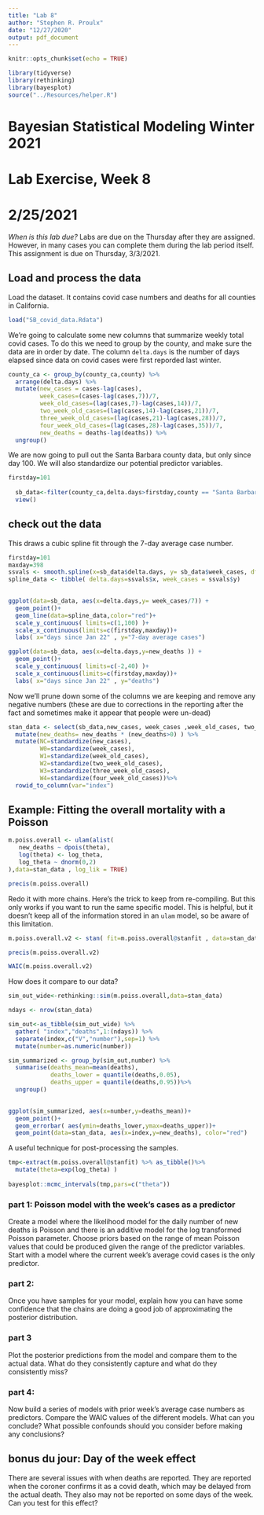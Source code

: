 ```yaml
---
title: "Lab 8"
author: "Stephen R. Proulx"
date: "12/27/2020"
output: pdf_document
---
```


```r
knitr::opts_chunk$set(echo = TRUE)

library(tidyverse)
library(rethinking)
library(bayesplot)
source("../Resources/helper.R")
```
# Bayesian Statistical Modeling Winter 2021
# Lab Exercise, Week 8
# 2/25/2021

*When is this lab due?* Labs are due on the Thursday after they are assigned. However, in many cases you can complete them during the lab period itself.   This assignment is due on Thursday, 3/3/2021.  

## Load and process the data


Load the dataset. It contains covid case numbers and deaths for all counties in California.
```r
load("SB_covid_data.Rdata")
```

We're going to calculate some new columns that summarize weekly total covid cases. To do this we need to group by the county, and make sure the data are in order by date. The column `delta.days` is the number of days elapsed since data on covid cases were first reporded last winter. 

```r
county_ca <- group_by(county_ca,county) %>%
  arrange(delta.days) %>%
  mutate(new_cases = cases-lag(cases), 
         week_cases=(cases-lag(cases,7))/7, 
         week_old_cases=(lag(cases,7)-lag(cases,14))/7, 
         two_week_old_cases=(lag(cases,14)-lag(cases,21))/7,
         three_week_old_cases=(lag(cases,21)-lag(cases,28))/7,
         four_week_old_cases=(lag(cases,28)-lag(cases,35))/7,
         new_deaths = deaths-lag(deaths)) %>%
  ungroup()
```

We are now going to pull out the Santa Barbara county data, but only since day 100. We will also standardize our potential predictor variables. 
```r
firstday=101
  
  sb_data<-filter(county_ca,delta.days>firstday,county == "Santa Barbara", state=="California")%>% 
  view()

```


## check out the data

This draws a cubic spline fit through the 7-day average case number.
```r
firstday=101
maxday=398
ssvals <- smooth.spline(x=sb_data$delta.days, y= sb_data$week_cases, df=15)
spline_data <- tibble( delta.days=ssvals$x, week_cases = ssvals$y)
 

ggplot(data=sb_data, aes(x=delta.days,y= week_cases/7)) +
  geom_point()+
  geom_line(data=spline_data,color="red")+
  scale_y_continuous( limits=c(1,100) )+
  scale_x_continuous(limits=c(firstday,maxday))+
  labs( x="days since Jan 22" , y="7-day average cases")


```
```r
ggplot(data=sb_data, aes(x=delta.days,y=new_deaths )) +
  geom_point()+
  scale_y_continuous( limits=c(-2,40) )+
  scale_x_continuous(limits=c(firstday,maxday))+
  labs( x="days since Jan 22" , y="deaths")

```

Now we'll prune down some of the columns we are keeping and remove any negative numbers (these are due to corrections in the reporting after the fact and sometimes make it appear that people were un-dead)
```r
stan_data <- select(sb_data,new_cases, week_cases ,week_old_cases, two_week_old_cases, three_week_old_cases, four_week_old_cases, new_deaths) %>%
  mutate(new_deaths= new_deaths * (new_deaths>0) ) %>%
  mutate(NC=standardize(new_cases),
         W0=standardize(week_cases),
         W1=standardize(week_old_cases),
         W2=standardize(two_week_old_cases),
         W3=standardize(three_week_old_cases),
         W4=standardize(four_week_old_cases))%>%
  rowid_to_column(var="index") 
```


## Example: Fitting the overall mortality with a Poisson 
```r
m.poiss.overall <- ulam(alist(
   new_deaths ~ dpois(theta),
   log(theta) <- log_theta,
   log_theta ~ dnorm(0,2)
),data=stan_data , log_lik = TRUE)
```

```r
precis(m.poiss.overall)
```

Redo it with more chains. Here's the trick to keep from re-compiling. But this only works if you want to run the same specific model. This is helpful, but it doesn't keep all of the information stored in an `ulam` model, so be aware of this limitation.
```r
m.poiss.overall.v2 <- stan( fit=m.poiss.overall@stanfit , data=stan_data , chains=4 , iter=3000 )
```

```r
precis(m.poiss.overall.v2)
```

```r
WAIC(m.poiss.overall.v2)
```


How does it compare to our data?

```r
sim_out_wide<-rethinking::sim(m.poiss.overall,data=stan_data)

ndays <- nrow(stan_data)

sim_out<-as_tibble(sim_out_wide) %>% 
  gather( "index","deaths",1:(ndays)) %>%
  separate(index,c("V","number"),sep=1) %>%
  mutate(number=as.numeric(number))
```

```r
sim_summarized <- group_by(sim_out,number) %>%
  summarise(deaths_mean=mean(deaths),
            deaths_lower = quantile(deaths,0.05),
            deaths_upper = quantile(deaths,0.95))%>%
  ungroup()
            
```


```r
ggplot(sim_summarized, aes(x=number,y=deaths_mean))+
  geom_point()+
  geom_errorbar( aes(ymin=deaths_lower,ymax=deaths_upper))+
  geom_point(data=stan_data, aes(x=index,y=new_deaths), color="red")
```


A useful technique for post-processing the samples.
```r

tmp<-extract(m.poiss.overall@stanfit) %>% as_tibble()%>%
  mutate(theta=exp(log_theta) )
  
bayesplot::mcmc_intervals(tmp,pars=c("theta"))
```


### part 1: Poisson model with the week's cases as a predictor
Create a model  where the likelihood model for the daily number of new deaths is Poisson and there is an additive model for the log transformed Poisson parameter. Choose priors based on the range of mean Poisson values that could be produced given the range of the predictor variables. Start with a model where the current week's average covid cases is the only predictor.

### part 2:
Once you have samples for your model, explain how you can have some confidence that the chains are doing a good job of approximating the posterior distribution.

### part 3
Plot the posterior predictions from the model and compare them to the actual data. What do they consistently capture and what do they consistently miss?

### part 4: 
Now build a series of models with prior week's average case numbers as predictors. 
Compare the WAIC values of the different models. What can you conclude? What possible confounds should you consider before making any conclusions?



## bonus du jour: Day of the week effect
There are several issues with when deaths are reported. They are reported when the coroner confirms it as a covid death, which may be delayed from the actual death. They also may not be reported on some days of the week. Can you test for this effect?